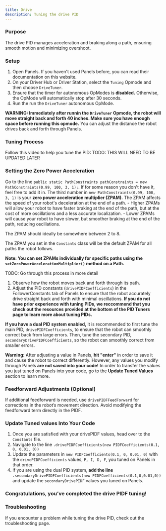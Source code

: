 ```yaml
---
title: Drive
description: Tuning the drive PID
---
```


### Purpose

The drive PID manages acceleration and braking along a path, ensuring smooth motion and minimizing overshoot.

### Setup 

1. Open Panels. If you haven't used Panels before, you can read their documentation on this website.
2. On your Driver Hub or Driver Station, select the `Tuning` Opmode and then choose `DriveTuner`. 
3. Ensure that the timer for autonomous OpModes is **disabled.** Otherwise, the OpMode will automatically stop after 30 seconds.
4. Run the run the `DriveTuner` autonomous OpMode.

**WARNING: Immediately after runnin the `DriveTuner` Opmode, the robot will move straight back and forth 40 inches. Make sure you have enough space before running this opmode.**
You can adjust the distance the robot drives back and forth through Panels. 

### Tuning Process
Follow this video to help you tune the PID: 
TODO: THIS WILL NEED TO BE UPDATED LATER

### Setting the Zero Power Acceleration 

Go to the line `public static PathConstraints pathConstraints = new PathConstraints(0.99, 100, 3, 1);`. If for some reason you don't have it, feel free to add it in. The third number in `new PathConstraints(0.99, 100, 3, 1)` is your **zero power acceleration multiplier (ZPAM).** The ZPAM affects the speed of your robot's deceleration at the end of a path. 
    - Higher ZPAMs will allow your robot to have faster braking at the end of the path, but at the cost of more oscillations and a less accurate localization. 
    - Lower ZPAMs will cause your robot to have slower, but smoother braking at the end of the path, reducing oscillations. 

The ZPAM should ideally be somewhere between 2 to 8. 

The ZPAM you set in the `Constants` class will be the default ZPAM for all paths the robot follows. 

**Note: You can set ZPAMs individually for specific paths using the `setZeroPowerAccelerationMultiplier()` method on a Path.**

TODO: Go through this process in more detail

1. Observe how the robot moves back and forth through its path. 
2. Adjust the PID constants (`drivePIDFCoefficients`) in the FollowerConstants tab of Panels to ensure that the robot accurately drive straight back and forth with minimal oscillations. 
**If you do not have prior experience with tuning PIDs, we reccommend that you check out the resources provided at the bottom of the PID Tuners page to learn more about tuning PIDs.**

**If you have a dual PID system enabled,** it is recommended to first tune the main PID, `drivePIDFCoefficients`, to ensure that the robot can smoothly correct back from large errors. Then, tune the secondary PID, `secondaryDrivePIDFCoefficients`, so the robot can smoothly correct from smaller errors. 

**Warning:** After adjusting a value in Panels, **hit "enter"** in order to save it and cause the robot to correct differently. However, any values you modify through Panels **are not saved into your code!** In order to transfer the values you just tuned on Panels into your code, go to the **Update Tuned Values** section to learn more.  

### Feedforward Adjustments (Optional)

If additional feedforward is needed, use `drivePIDFFeedForward` for corrections in the robot’s movement direction. Avoid modifying the feedforward term directly in the PIDF.

### Update Tuned values Into Your Code
1. Once you are satisfied with your drivePIDF values, head over to the `Constants` file. 
2. Navigate to the line `.drivePIDFCoefficients(new PIDFCoefficients(0.1, 0, 0.01, 0))` 
3. Update the parameters in `new PIDFCoefficients(0.1, 0, 0.01, 0)` with the `drivePIDFCoefficients` values, `P, I, D, F`, you tuned on Panels in that order. 
4. If you are using the dual PID system, **add the line** `.secondaryDrivePIDFCoefficients(new PIDFCoefficients(0.1,0,0.01,0))` and update the `secondaryDrivePIDF` values you tuned on Panels. 

### Congratulations, you’ve completed the drive PIDF tuning!

### Troubleshooting
If you encounter a problem while tuning the drive PID, check out the troubleshooting page. 
